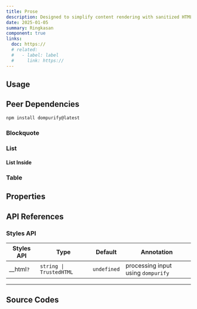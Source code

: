 ```yaml
---
title: Prose
description: Designed to simplify content rendering with sanitized HTML support for custom elements and additional styles.
date: 2025-01-05
summary: Ringkasan
component: true
links:
  doc: https://
  # related:
  #   - label: label
  #     link: https://
---
```


## Usage

<ProseDemosUsage />

## Peer Dependencies

```bash
npm install dompurify@latest
```

### Blockquote

<ProseDemosBlockquoteUsage />

### List

<ProseDemosListUsage />

#### List Inside

<ProseDemosListInsideUsage />

### Table

<ProseDemosTableUsage />

## Properties

<ProseDemosConfigurator />

## API References

### Styles API

| Styles API  | Type                    | Default     | Annotation                         |
| ----------- | ----------------------- | ----------- | ---------------------------------- |
| \_\_html`?` | `string \| TrustedHTML` | `undefined` | processing input using `dompurify` |

---

## Source Codes

<SourceCodes name="prose" />
